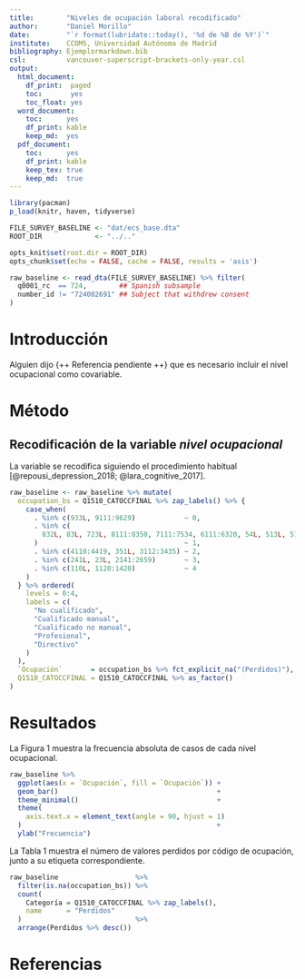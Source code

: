 ```yaml
---
title:        "Niveles de ocupación laboral recodificado"
author:       "Daniel Morillo"
date:         "`r format(lubridate::today(), '%d de %B de %Y')`"
institute:    CCOMS, Universidad Autónoma de Madrid
bibliography: Ejemplormarkdown.bib
csl:          vancouver-superscript-brackets-only-year.csl
output:
  html_document:
    df_print:  paged
    toc:       yes
    toc_float: yes
  word_document:
    toc:      yes
    df_print: kable
    keep_md:  yes
  pdf_document:
    toc:      yes
    df_print: kable
    keep_tex: true
    keep_md:  true
---
```


```r
library(pacman)
p_load(knitr, haven, tidyverse)

FILE_SURVEY_BASELINE <- "dat/ecs_base.dta"
ROOT_DIR             <- "../.."

opts_knit$set(root.dir = ROOT_DIR)
opts_chunk$set(echo = FALSE, cache = FALSE, results = 'asis')
```


```r
raw_baseline <- read_dta(FILE_SURVEY_BASELINE) %>% filter(
  q0001_rc  == 724,        ## Spanish subsample
  number_id != "724002691" ## Subject that withdrew consent
)
```

# Introducción

Alguien dijo {++ Referencia pendiente ++}
que es necesario incluir el nivel ocupacional como covariable.


# Método

## Recodificación de la variable *nivel ocupacional*

La variable se recodifica siguiendo el procedimiento habitual
[@repousi_depression_2018; @lara_cognitive_2017].

```r
raw_baseline <- raw_baseline %>% mutate(
  occupation_bs = Q1510_CATOCCFINAL %>% zap_labels() %>% {
    case_when(
      . %in% c(933L, 9111:9629)            ~ 0,
      . %in% c(
        832L, 83L, 723L, 8111:8350, 7111:7534, 6111:6320, 54L, 513L, 5112:5419
      )                                    ~ 1,
      . %in% c(4110:4419, 351L, 3112:3435) ~ 2,
      . %in% c(241L, 23L, 2141:2659)       ~ 3,
      . %in% c(110L, 1120:1420)            ~ 4
    )
  } %>% ordered(
    levels = 0:4,
    labels = c(
      "No cualificado",
      "Cualificado manual",
      "Cualificado no manual",
      "Profesional",
      "Directivo"
    )
  ),
  `Ocupación`       = occupation_bs %>% fct_explicit_na("(Perdidos)"),
  Q1510_CATOCCFINAL = Q1510_CATOCCFINAL %>% as_factor()
)
```


# Resultados

La Figura 1 muestra la frecuencia absoluta de casos de cada nivel ocupacional.

```r
raw_baseline %>%
  ggplot(aes(x = `Ocupación`, fill = `Ocupación`)) +
  geom_bar()                                       +
  theme_minimal()                                  +
  theme(
    axis.text.x = element_text(angle = 90, hjust = 1)
  )                                                +
  ylab("Frecuencia")
```

La Tabla 1 muestra el número de valores perdidos por código de ocupación,
junto a su etiqueta correspondiente.


```r
raw_baseline                   %>%
  filter(is.na(occupation_bs)) %>%
  count(
    Categoría = Q1510_CATOCCFINAL %>% zap_labels(),
    name      = "Perdidos"
  )                            %>%
  arrange(Perdidos %>% desc())
```


# Referencias

